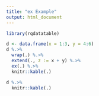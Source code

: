 ```yaml
---
title: "ex Example"
output: html_document
---
```


```r
library(rqdatatable)

d <- data.frame(x = 1:3, y = 4:6)
d %.>%
  wrap(.) %.>%
  extend(., z := x + y) %.>%
  ex(.) %.>%
  knitr::kable(.)
```

```r
d %.>%
  knitr::kable(.)
```
